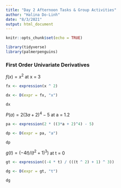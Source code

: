 ```yaml
---
title: "Day 2 Afternoon Tasks & Group Activities"
author: "Halina Do-Linh"
date: "8/3/2021"
output: html_document
---
```


```r
knitr::opts_chunk$set(echo = TRUE)

library(tidyverse)
library(palmerpenguins)
```

### First Order Univariate Derivatives 
$f(x) = x^2$ at x = 3 
```r

fx <- expression(x ^ 2)

dx <- D(expr = fx, "x")

dx
```

$P(a) = 2(3a +2)^4 -5$ at a = 1.2
```r

pa <- expression(2 * ((3*a + 2)^4) - 5)

dp <- D(expr = pa, "a")

dp

```

$g(t) = (-4t)/(t^2+1)^3)$ at t = 0
```r

gt <- expression((-4 * t) / (((t ^ 2) + 1) ^ 3))

dg <- D(expr = gt, "t")

dg
```

